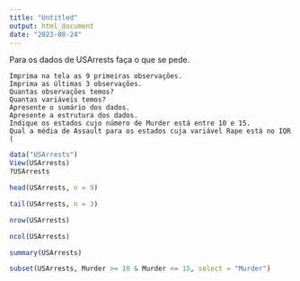 ```yaml
---
title: "Untitled"
output: html_document
date: "2023-08-24"
---
```


Para os dados de USArrests faça o que se pede.

```         
Imprima na tela as 9 primeiras observações.
Imprima as últimas 3 observações.
Quantas observações temos?
Quantas variáveis temos?
Apresente o sumário dos dados.
Apresente a estrutura dos dados.
Indique os estados cujo número de Murder está entre 10 e 15.
Qual a média de Assault para os estados cuja variável Rape está no IQR (
```
```r

data("USArrests")
View(USArrests)
?USArrests
```

```r
head(USArrests, n = 9)

```

```r
tail(USArrests, n = 3)
```

```r
nrow(USArrests)
```

```r
ncol(USArrests)
```
```r
summary(USArrests)
```


```r

subset(USArrests, Murder >= 10 & Murder <= 15, select = "Murder")

```

